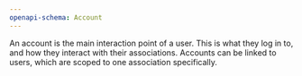 ```yaml
---
openapi-schema: Account
---
```


An account is the main interaction point of a user.
This is what they log in to, and how they interact with their associations.
Accounts can be linked to users, which are scoped to one association specifically.
